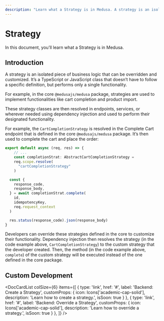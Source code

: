 ```yaml
---
description: "Learn what a Strategy is in Medusa. A strategy is an isolated piece of business logic that can be overridden and customized."
---
```



# Strategy

In this document, you’ll learn what a Strategy is in Medusa.

## Introduction

A strategy is an isolated piece of business logic that can be overridden and customized. It’s a TypeScript or JavaScript class that doesn’t have to follow a specific definition, but performs only a single functionality.

For example, in the core `@medusajs/medusa` package, strategies are used to implement functionalities like cart completion and product import.

These strategy classes are then resolved in endpoints, services, or wherever needed using dependency injection and used to perform their designated functionality.

For example, the `CartCompletionStrategy` is resolved in the Complete Cart endpoint that is defined in the core `@medusajs/medusa` package. It’s then used to complete the cart and place the order:

```ts
export default async (req, res) => {
	// ...
	const completionStrat: AbstractCartCompletionStrategy = 
    req.scope.resolve(
      "cartCompletionStrategy"
    )

  const { 
    response_code, 
    response_body, 
  } = await completionStrat.complete(
    id,
    idempotencyKey,
    req.request_context
  )

  res.status(response_code).json(response_body)
}
```

Developers can override these strategies defined in the core to customize their functionality. Dependency injection then resolves the strategy (in the code example above, `CartCompletionStrategy`) to the custom strategy that the developer created. Then, the method (in the code example above, `complete`) of the custom strategy will be executed instead of the one defined in the core package.

## Custom Development

<DocCardList colSize={6} items={[
  {
    type: 'link',
    href: '#',
    label: 'Backend: Create a Strategy',
    customProps: {
      icon: Icons['academic-cap-solid'],
      description: 'Learn how to create a strategy.',
      isSoon: true
    }
  },
  {
    type: 'link',
    href: '#',
    label: 'Backend: Override a Strategy',
    customProps: {
      icon: Icons['academic-cap-solid'],
      description: 'Learn how to override a strategy.',
      isSoon: true
    }
  },
]} />